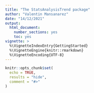 ```yaml
---
title: "The StatsAnalysisTrend package"
author: "Valentin Mansanarez"
date: "14/12/2021"
output:
  html_document:
    number_sections: yes
    toc: yes
vignette: >
  %\VignetteIndexEntry{GettingStarted}
  %\VignetteEngine{knitr::rmarkdown}
  %\VignetteEncoding{UTF-8}
---
```


```r
knitr::opts_chunk$set(
  echo = TRUE,
  results = "hide",
  comment = "#>"
)
```


